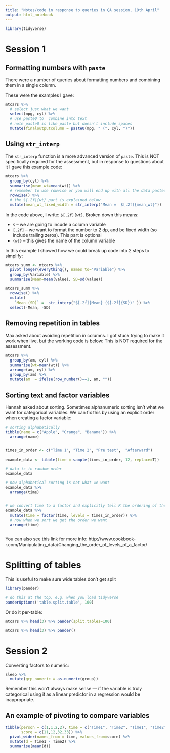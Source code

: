 ```yaml
---
title: "Notes/code in response to queries in QA session, 19th April"
output: html_notebook
---
```





```r
library(tidyverse)
```



# Session 1


## Formatting numbers with `paste`
There were a number of queries about formatting numbers and combining them in a single column.

These were the examples I gave:

```r
mtcars %>% 
  # select just what we want
  select(mpg, cyl) %>% 
  # use paste0 to  combine into text
  # note paste0 is like paste but doesn't include spaces
  mutate(finaloutputcolumn = paste0(mpg, " (", cyl, ")"))

```


## Using `str_interp`

The `str_interp` function is a more advanced version of `paste`.  This is NOT specifically required for the assessment, but in response to questions about it I gave this example code:

```r
mtcars %>% 
  group_by(cyl) %>% 
  summarise(mean_wt=mean(wt)) %>% 
  # remember to use rowwise or you will end up with all the data pasted into every row
  rowwise() %>% 
  # the $[.2f]{wt} part is explained below
  mutate(mean_wt_fixed_width = str_interp("Mean =  $[.2f]{mean_wt}"))

```


In the code above, I write: `$[.2f]{wt}`.  Broken down this means:

- `$` -- we are going to incude a column variable
- `[.2f]` -- we want to format the number to 2 dp, and be fixed width (so include trailing zeros). This part is optional
- `{wt}` -- this gives the name of the column variable




In this example I showed how we could break up code into 2 steps to simplify:

```r
mtcars_summ <- mtcars %>% 
  pivot_longer(everything(), names_to="Variable") %>% 
  group_by(Variable) %>% 
  summarise(Mean=mean(value), SD=sd(value)) 

mtcars_summ %>% 
  rowwise() %>% 
  mutate(
    `Mean (SD)` =  str_interp("$[.2f]{Mean} ($[.2f]{SD})" )) %>% 
  select(-Mean, -SD)
```



## Removing repetition in tables

Max asked about avoiding repetition in columns. I got stuck trying to make it work when live, but the working code is below:
This is NOT required for the assessment. 


```r
mtcars %>% 
  group_by(am, cyl) %>% 
  summarise(wt=mean(wt)) %>% 
  arrange(am, cyl) %>% 
  group_by(am) %>% 
  mutate(am  = ifelse(row_number()==1, am, ""))
```



## Sorting text and factor variables

Hannah asked about sorting. Sometimes alphanumeric sorting isn't what we want for categorical variables. We
can fix this by using an explicit order when creating a factor variable:

```r
# sorting alphabetically
tibble(name = c("Apple", "Orange", "Banana")) %>% 
  arrange(name)


times_in_order <- c("Time 1", "Time 2", "Pre test",  "Afterward")

example_data <- tibble(time = sample(times_in_order, 12, replace=T))

# data is in random order
example_data

# now alphabetical sorting is not what we want
example_data %>% 
  arrange(time)


# we convert time to a factor and explicitly tell R the ordering of the `levels` in the factor
example_data %>% 
  mutate(time = factor(time, levels = times_in_order)) %>% 
  # now when we sort we get the order we want
  arrange(time)
  
```



You can also see this link for more info: http://www.cookbook-r.com/Manipulating_data/Changing_the_order_of_levels_of_a_factor/





# Splitting of tables


This is useful to make sure wide tables don't get split


```r
library(pander)

# do this at the top, e.g. when you load tidyverse
panderOptions('table.split.table', 100)

```



Or do it per-table:




```r



mtcars %>% head(3) %>% pander(split.tables=100)

mtcars %>% head(3) %>% pander()
```







# Session 2



Converting factors to numeric:

```r
sleep %>% 
  mutate(grp_numeric = as.numeric(group))
```

Remember this won't always make sense — if the variable is truly categorical using it as a linear predictor in a regression would be inappropriate.



## An example of pivoting to compare variables

```r

tibble(person = c(1,1,2,2), time = c("Time1", "Time2", "Time1", "Time2"), 
       score = c(11,12,32,33)) %>% 
  pivot_wider(names_from = time, values_from=score) %>% 
  mutate(d = Time1 - Time2) %>% 
  summarise(mean(d))

```










